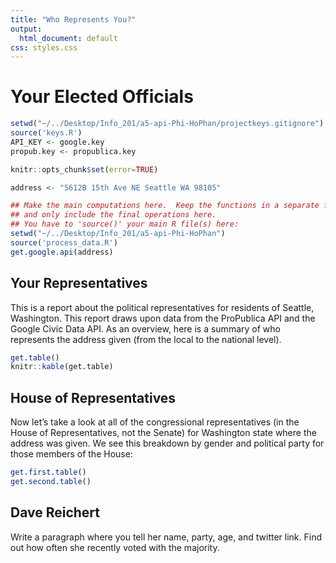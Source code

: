 ```yaml
---
title: "Who Represents You?"
output:
  html_document: default
css: styles.css
---
```


# Your Elected Officials


```r
setwd("~/../Desktop/Info_201/a5-api-Phi-HoPhan/projectkeys.gitignore")
source('keys.R')
API_KEY <- google.key
propub.key <- propublica.key

knitr::opts_chunk$set(error=TRUE)
```

```r
address <- "5612B 15th Ave NE Seattle WA 98105"
```

```r
## Make the main computations here.  Keep the functions in a separate file(s)
## and only include the final operations here.
## You have to 'source()' your main R file(s) here:
setwd("~/../Desktop/Info_201/a5-api-Phi-HoPhan")
source('process_data.R')
get.google.api(address)
```

## Your Representatives

This is a report about the political representatives for residents of Seattle, Washington. This report draws upon data from the ProPublica API and the Google Civic Data API. As an overview, here is a summary of who represents the address given (from the local to the national level).
```r
get.table()
knitr::kable(get.table)
```

## House of Representatives

Now let's take a look at all of the congressional representatives (in the House of Representatives, not the Senate) for Washington state where the address was given. We see this breakdown by gender and political party for those members of the House:

```r
get.first.table()
get.second.table()
```
## Dave Reichert

Write a paragraph where you tell her name, party, age, and twitter
link.  Find out how often she recently voted with the majority.

